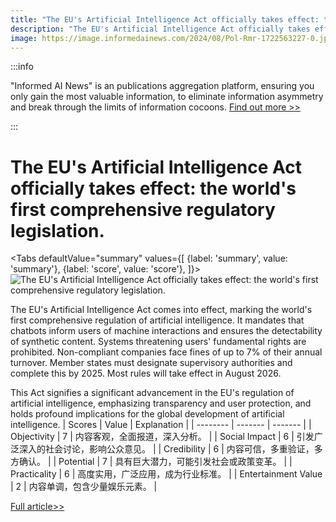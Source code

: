 ```yaml
---
title: "The EU's Artificial Intelligence Act officially takes effect: the world's first comprehensive regulatory legislation."
description: "The EU's Artificial Intelligence Act officially takes effect: the world's first comprehensive regulatory legislation."
image: https://image.informedainews.com/2024/08/Pol-Rmr-1722563227-0.jpg
---
```



:::info

"Informed AI News" is an publications aggregation platform, ensuring you only gain the most valuable information, to eliminate information asymmetry and break through the limits of information cocoons.  [Find out more >>](/)

:::

# The EU's Artificial Intelligence Act officially takes effect: the world's first comprehensive regulatory legislation.


<Tabs
	defaultValue="summary"
	values={[
	{label: 'summary', value: 'summary'},
	{label: 'score', value: 'score'},
]}>
<TabItem value="summary">
<img
  src="https://image.informedainews.com/2024/08/Pol-Rmr-1722563227-0.jpg"
  alt="The EU's Artificial Intelligence Act officially takes effect: the world's first comprehensive regulatory legislation."
/>



The EU's Artificial Intelligence Act comes into effect, marking the world's first comprehensive regulation of artificial intelligence. It mandates that chatbots inform users of machine interactions and ensures the detectability of synthetic content. Systems threatening users' fundamental rights are prohibited. Non-compliant companies face fines of up to 7% of their annual turnover. Member states must designate supervisory authorities and complete this by 2025. Most rules will take effect in August 2026.

This Act signifies a significant advancement in the EU's regulation of artificial intelligence, emphasizing transparency and user protection, and holds profound implications for the global development of artificial intelligence.
</TabItem>
<TabItem value="score">
	| Scores     | Value   | Explanation |
	| -------- | ------- | ------- |
	| Objectivity  | 7    | 内容客观，全面报道，深入分析。    |
	| Social Impact | 6     | 引发广泛深入的社会讨论，影响公众意见。    |
	| Credibility    | 6    | 内容可信，多重验证，多方确认。    |
	| Potential    | 7    | 具有巨大潜力，可能引发社会或政策变革。    |
	| Practicality    | 6    | 高度实用，广泛应用，成为行业标准。    |
	| Entertainment Value    | 2    | 内容单调，包含少量娱乐元素。    |
</TabItem>
</Tabs>

[Full article>>](https://www.cnbeta.com.tw/articles/tech/1440641.htm)
